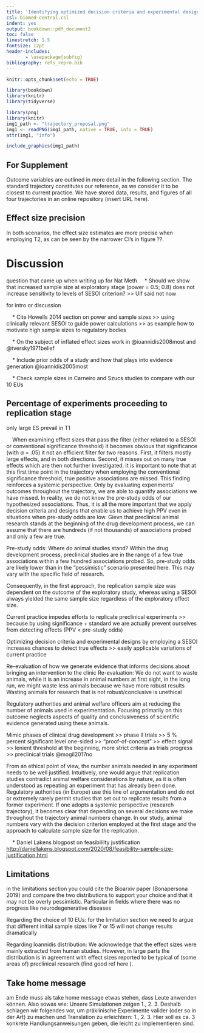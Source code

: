 ```yaml
---
title: 'Identifying optimized decision criteria and experimental designs by simulating preclinical experiments in silico'
csl: biomed-central.csl
indent: yes
output: bookdown::pdf_document2
toc: false
linestretch: 1.5
fontsize: 12pt
header-includes:
       - \usepackage{subfig}
bibliography: refs_repro.bib
---
```


```r
knitr::opts_chunk$set(echo = TRUE)
```


```r
library(bookdown)
library(knitr)
library(tidyverse)
```


```r
library(png)
library(knitr)
img1_path <- "trajectory_proposal.png"
img1 <- readPNG(img1_path, native = TRUE, info = TRUE)
attr(img1, "info")
```

```r
include_graphics(img1_path)
```

## For Supplement

Outcome variables are outlined in more detail in the following section. The standard trajectory constitutes our reference, as we consider it to be closest to current practice. We have stored data, results, and figures of all four trajectories in an online repository (insert URL here).

## Effect size precision

In both scenarios, the effect size estimates are more precise when employing T2, as can be seen by the narrower CI's in figure ??. 




# Discussion

question that came up when writing up for Nat Meth
\ \ \ \ * Should we show that increased sample size at exploratory stage (power = 0.5; 0.8) does not increase sensitivity to levels of SESOI criterion? >> Ulf said not now

for intro or discussion

\ \ \ \ * Cite Howells 2014 section on power and sample sizes >> using clinically relevant SESOI to guide power calculations >> as example how to motivate high sample sizes to regulatory bodies

\ \ \ \ * On the subject of inflated effect sizes work in @ioannidis2008most and @tversky1971belief

\ \ \ \ * Include prior odds of a study and how that plays into evidence generation @ioannidis2005most

\ \ \ \ * Check sample sizes in Carneiro and Szucs studies to compare with our 10 EUs


## Percentage of experiments proceeding to replication stage

only large ES prevail in T1

\ \ \ \ When examining effect sizes that pass the filter (either related to a SESOI or conventional significance threshold) it becomes obvious that significance (with $\alpha$ = .05) it not an efficient filter for two reasons. First, it filters mostly large effects, and in both directions. Second, it misses out on many true effects which are then not further investigated. It is important to note that at this first time point in the trajectory when employing the conventional significance threshold, true positive associations are missed. This finding reinforces a systemic perspective. Only by evaluating experiments' outcomes throughout the trajectory, we are able to quantify associations we have missed. In reality, we do not know the pre-study odds of our hypothesized associations. Thus, it is all the more important that we apply decision criteria and designs that enable us to achieve high PPV even in situations when pre-study odds are low. Gievn that preclinical animal research stands at the beginning of the drug development process, we can assume that there are hundreds (if not thousands) of associations probed and only a few are true.

Pre-study odds: Where do animal studies stand? Within the drug development process, preclinical studies are in the range of a few true associations within a few hundred associations probed. So, pre-study odds are likely lower than in the "pessimistic" scenario presented here. This may vary with the specific field of research.

Consequently, in the first approach, the replication sample size was dependent on the outcome of the exploratory study, whereas using a SESOI always yielded the same sample size regardless of the exploratory effect size.

Current practice impedes efforts to replicate preclinical experiments >> because by using significance + standard we are actually prevent ourselves from detecting effects (PPV < pre-study odds)

Optimizing decision criteria and experimental designs by employing a SESOI increases chances to detect true effects >> easily applicable variations of current practice

Re-evaluation of how we generate evidence that informs decisions about bringing an intervention to the clinic
Re-evaluation: We do not want to waste animals, while it is an increase in animal numbers at first sight, in the long run, we might waste less animals because we have more robust results
Wasting animals for research that is not robust/conclusive is unethical

Regulatory authorities and animal welfare officers aim at reducing the number of animals used in experimentation. Focusing primarily on this outcome neglects aspects of quality and conclusiveness of scientific evidence generated using these animals. 

Mimic phases of clinical drug development >> phase II trials >> 5 % percent significant level one-sided >> “proof-of-concept” >> effect signal >> lenient threshold at the beginning, more strict criteria as trials progress >> preclinical trials @mogil2017no

From an ethical point of view, the number animals needed in any experiment needs to be well justified. Intuitively, one would argue that replication studies contradict animal welfare considerations by nature, as it is often understood as repeating an experiment that has already been done. Regulatory authorities (in Europe) use this line of argumentation and do not or extremely rarely permit studies that set out to replicate results from a former experiment. If one adopts a systemic perspective (research trajectory), it becomes clear that depending on several decisions we make throughout the trajectory animal numbers change. In our study, animal numbers vary with the decision criterion employed at the first stage and the approach to calculate sample size for the replication. 

\ \ \ \ * Daniel Lakens blogpost on feasibililty justification <http://daniellakens.blogspot.com/2020/08/feasibility-sample-size-justification.html>

## Limitations

in the limitations section you could cite the Bioarxiv paper (Bonapersona 2019) and compare the two distributions to support your choice and that it may not be overly pessimistic. Particular in fields where there was no progress like neurodegenerative diseases

Regarding the choice of 10 EUs: for the limitation section we need to argue that different initial sample sizes like 7 or 15 will not change results dramatically

Regarding Ioannidis distribution: We acknowledge that the effect sizes were mainly extracted from human studies. However, in large parts the distribution is in agreement with effect sizes reported to be typical of (some areas of) preclinical research (find good ref here \textcolor{red}{[This could be infectious diseases, usually antibiotics are all or nothing effects]}). 

## Take home message

am Ende muss als take home message etwas stehen, dass Leute anwenden können. Also sowas wie: Unsere Simulationen zeigen 1., 2. 3. Deshalb schlagen wir folgendes vor, um präklinische Experimente valider (oder so in der Art) zu machen und Translation zu erleichtern: 1., 2. 3. Hier soll es ca. 3 konkrete Handlungsanweisungen geben, die leicht zu implementieren sind.